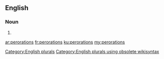 ==English==

===Noun===
{{head|en}}

# {{plural of|peroration}}

[[Category:English plurals]][[Category:English plurals using obsolete wikisyntax]]

[[ar:perorations]]
[[fr:perorations]]
[[ku:perorations]]
[[my:perorations]]